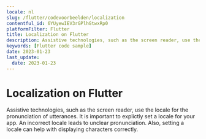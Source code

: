 ```yaml
---
locale: nl
slug: /flutter/codevoorbeelden/localization
contentful_id: 6YUyewIEV3rGPlhGtwxRp0
platformFilter: Flutter
title: Localization on Flutter
description: Assistive technologies, such as the screen reader, use the locale for the pronunciation of utterances.
keywords: [Flutter code sample]
date: 2023-01-23
last_update:
  date: 2023-01-23
---
```


# Localization on Flutter

Assistive technologies, such as the screen reader, use the locale for the pronunciation of utterances. It is important to explictly set a locale for your app. An incorrect locale leads to unclear pronunciation. Also, setting a locale can help with displaying characters correctly.

<CodeSample id="text-localization" locale="nl" platform="flutter"/>
